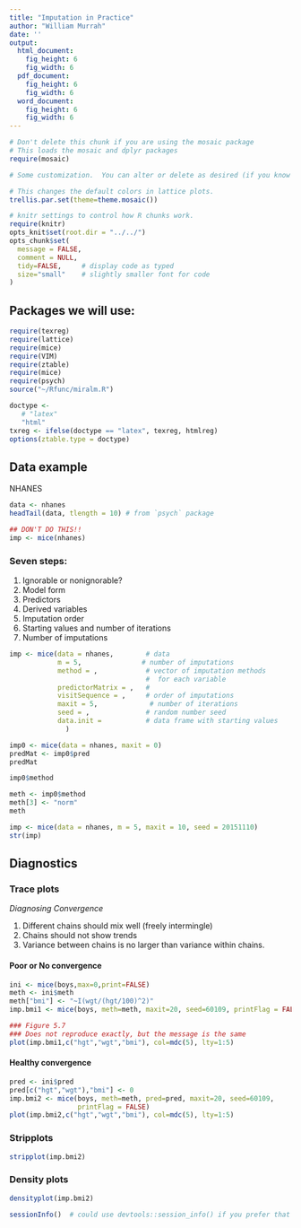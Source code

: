 ```yaml
---
title: "Imputation in Practice"
author: "William Murrah"
date: ''
output:
  html_document:
    fig_height: 6
    fig_width: 6
  pdf_document:
    fig_height: 6
    fig_width: 6
  word_document:
    fig_height: 6
    fig_width: 6
---
```

```r
# Don't delete this chunk if you are using the mosaic package
# This loads the mosaic and dplyr packages
require(mosaic)
```

```r
# Some customization.  You can alter or delete as desired (if you know what you are doing).

# This changes the default colors in lattice plots.
trellis.par.set(theme=theme.mosaic())  

# knitr settings to control how R chunks work.
require(knitr)
opts_knit$set(root.dir = "../../")
opts_chunk$set(
  message = FALSE,
  comment = NULL,
  tidy=FALSE,     # display code as typed
  size="small"    # slightly smaller font for code
)
```

## Packages we will use:
```r
require(texreg)  
require(lattice)
require(mice)
require(VIM)
require(ztable)
require(mice)
require(psych)
source("~/Rfunc/miralm.R")
```

```r
doctype <- 
   # "latex"
   "html"
txreg <- ifelse(doctype == "latex", texreg, htmlreg)
options(ztable.type = doctype)
```


## Data example

NHANES

```r
data <- nhanes
headTail(data, tlength = 10) # from `psych` package
```



```r

## DON'T DO THIS!!
imp <- mice(nhanes)
```


### Seven steps:
1. Ignorable or nonignorable?
2. Model form
3. Predictors
4. Derived variables
5. Imputation order 
6. Starting values and number of iterations
7. Number of imputations


```r
imp <- mice(data = nhanes,        # data
            m = 5,               # number of imputations
            method = ,            # vector of imputation methods 
                                  #  for each variable
            predictorMatrix = ,   #
            visitSequence = ,     # order of imputations
            maxit = 5,             # number of iterations
            seed = ,              # random number seed
            data.init =           # data frame with starting values
              )
```

```r
imp0 <- mice(data = nhanes, maxit = 0)
predMat <- imp0$pred
predMat

imp0$method

meth <- imp0$method
meth[3] <- "norm"
meth
```

```r
imp <- mice(data = nhanes, m = 5, maxit = 10, seed = 20151110)
str(imp)
```


## Diagnostics

### Trace plots

*Diagnosing Convergence* 

1. Different chains should mix well (freely intermingle)
2. Chains should not show trends
3. Variance between chains is no larger than variance within chains.

#### Poor or No convergence

```r
ini <- mice(boys,max=0,print=FALSE)
meth <- ini$meth
meth["bmi"] <- "~I(wgt/(hgt/100)^2)"
imp.bmi1 <- mice(boys, meth=meth, maxit=20, seed=60109, printFlag = FALSE)

### Figure 5.7
### Does not reproduce exactly, but the message is the same
plot(imp.bmi1,c("hgt","wgt","bmi"), col=mdc(5), lty=1:5)
```

#### Healthy convergence

```r
pred <- ini$pred
pred[c("hgt","wgt"),"bmi"] <- 0
imp.bmi2 <- mice(boys, meth=meth, pred=pred, maxit=20, seed=60109, 
                 printFlag = FALSE)
plot(imp.bmi2,c("hgt","wgt","bmi"), col=mdc(5), lty=1:5)
```

### Stripplots

```r
stripplot(imp.bmi2)
```


### Density plots

```r
densityplot(imp.bmi2)
```

```r
sessionInfo()  # could use devtools::session_info() if you prefer that
```
  